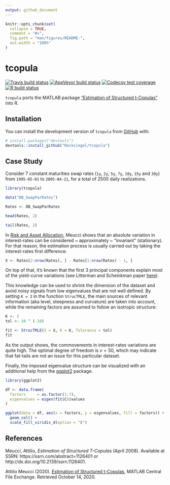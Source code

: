 ```yaml
---
output: github_document
---
```


<!-- README.md is generated from README.Rmd. Please edit that file -->

```r
knitr::opts_chunk$set(
  collapse = TRUE,
  comment = "#>",
  fig.path = "man/figures/README-",
  out.width = "100%"
)
```

# tcopula

<!-- badges: start -->
[![Travis build status](https://travis-ci.com/Reckziegel/tcopula.svg?branch=main)](https://travis-ci.com/Reckziegel/tcopula)
[![AppVeyor build status](https://ci.appveyor.com/api/projects/status/y5m45mjh0v4q7ae0?svg=true)](https://ci.appveyor.com/project/Reckziegel/tcopula)
[![Codecov test coverage](https://codecov.io/gh/Reckziegel/tcopula/branch/main/graph/badge.svg?token=yhLyvgUz3J)](https://codecov.io/gh/Reckziegel/tcopula?branch=master)
[![R build status](https://github.com/Reckziegel/tcopula/workflows/R-CMD-check/badge.svg)](https://github.com/Reckziegel/tcopula/actions)
<!-- badges: end -->

`tcopula` ports the MATLAB package ["Estimation of Structured t-Copulas"](https://la.mathworks.com/matlabcentral/fileexchange/19751-estimation-of-structured-t-copulas?s_tid=prof_contriblnk) into R.

## Installation

You can install the development version of `tcopula` from [GitHub](https://github.com/) with:

``` r
# install.packages("devtools")
devtools::install_github("Reckziegel/tcopula")
```

## Case Study

Consider 7 constant maturities swap rates (`1y`, `2y`, `5y`, `7y`, `10y`, `15y` and `30y`) from `1995-05-01` to `2005-04-21`, for a total of 2500 daily realizations. 

```r
library(tcopula)

data("DB_SwapParRates")

Rates <- DB_SwapParRates

head(Rates, 2)

tail(Rates, 2)
```

In [Risk and Asset Allocation](https://www.springer.com/gp/book/9783540222132), 
Meucci shows that an absolute variation in interest-rates can be considered ~ approximately ~ "invariant" (stationary). For that reason, the estimation process 
is usually carried out by taking the interest-rates first difference:

```r
X <- Rates[2:nrow(Rates), ] - Rates[1:nrow(Rates) - 1, ]
```

On top of that, it's known that the first 3 principal components explain most 
of the yield-curve variations (see Litterman and Scheinkman paper [here](https://www.math.nyu.edu/faculty/avellane/Litterman1991.pdf)). 

This knowledge can be used to shrink the dimension of the dataset and avoid noisy signals
from low eigenvalues that are not well defined. By setting `K = 3` in the function `StrucTMLE`, the main sources of relevant information (aka level, steepness and curvature) are taken into account, while the remaining factors are assumed to follow an isotropic structure: 

```r
K <- 3
tol <- 10 ^ (-10)

fit <- StrucTMLE(X = X, K = K, Tolerance = tol)
fit 
```

As the output shows, the commovements in interest-rates variations are 
quite high. The optimal degree of freedom is $v=50$, which may indicate that 
fat-tails are not an issue for this particular dataset. 

Finally, the imposed eigenvalue structure can be visualized with an additional 
help from the [ggplot2](https://ggplot2.tidyverse.org/) package.

```r
library(ggplot2)

df <- data.frame(
  factors     = as.factor(1:7), 
  eigenvalues = eigen(fit$C)$values
) 

ggplot(data = df, aes(x = factors, y = eigenvalues, fill = factors)) + 
  geom_col() + 
  scale_fill_viridis_d(option = "E")

```

## References

Meucci, Attilio, _Estimation of Structured T-Copulas_ (April 2008). Available at SSRN: https://ssrn.com/abstract=1126401 or http://dx.doi.org/10.2139/ssrn.1126401.

Attilio Meucci (2020). [Estimation of Structured t-Copulas](https://www.mathworks.com/matlabcentral/fileexchange/19751-estimation-of-structured-t-copulas), MATLAB Central File Exchange. Retrieved October 14, 2020.
